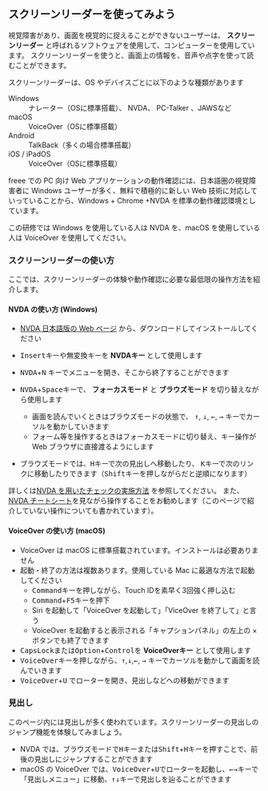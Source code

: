 

<Title>スクリーンリーダーを使ってみよう</Title>

## スクリーンリーダーを使ってみよう

視覚障害があり、画面を視覚的に捉えることができないユーザーは、 **スクリーンリーダー**
と呼ばれるソフトウェアを使用して、コンピューターを使用しています。
スクリーンリーダーを使うと、画面上の情報を、音声や点字を使って読むことができます。

スクリーンリーダーは、OS やデバイスごとに以下のような種類があります

<dl>
  <dt>Windows</dt>
  <dd>
    ナレーター（OSに標準搭載）、
    <TextLink href="https://www.nvda.jp/">NVDA</TextLink>、<TextLink href="https://www.aok-net.com/screenreader/">
      PC-Talker
    </TextLink>、<TextLink href="http://www.extra.co.jp/jaws/">JAWS</TextLink>など
  </dd>
  <dt>macOS</dt>
  <dd>VoiceOver（OSに標準搭載）</dd>
  <dt>Android</dt>
  <dd>TalkBack（多くの場合標準搭載）</dd>
  <dt>iOS / iPadOS</dt>
  <dd>VoiceOver（OSに標準搭載）</dd>
</dl>

freee での PC 向け Web アプリケーションの動作確認には、日本語圏の視覚障害者に Windows ユーザーが多く、無料で積極的に新しい Web 技術に対応していっていることから、Windows + Chrome +NVDA を標準の動作確認環境としています。

この研修では Windows を使用している人は NVDA を、macOS を使用している人は VoiceOver を使用してください。

### スクリーンリーダーの使い方

ここでは、スクリーンリーダーの体験や動作確認に必要な最低限の操作方法を紹介します。

#### NVDA の使い方 (Windows)

- [NVDA 日本語版の Web ページ](https://www.nvda.jp/) から、ダウンロードしてインストールしてください
- <kbd>Insert</kbd>キーや<kbd>無変換</kbd>キーを <strong>
    NVDAキー
  </strong> として使用します
- <kbd>NVDA</kbd>+<kbd>N</kbd> キーでメニューを開き、そこから終了することができます
- <kbd>NVDA</kbd>+<kbd>Space</kbd>キーで、 <strong>フォーカスモード</strong> と <strong>
    ブラウズモード
  </strong> を切り替えながら使用します

  - 画面を読んでいくときはブラウズモードの状態で、 <kbd>↑</kbd>, <kbd>↓</kbd>, <kbd>←</kbd>, <kbd>→</kbd> キーでカーソルを動かしていきます
  - フォーム等を操作するときはフォーカスモードに切り替え、キー操作が Web ブラウザに直接渡るようにします

- ブラウズモードでは、<kbd>H</kbd>キーで次の見出しへ移動したり、 <kbd>K</kbd>キーで次のリンクに移動したりできます（<kbd>Shift</kbd>キーを押しながらだと逆順になります）

詳しくは[NVDA を用いたチェックの実施方法](https://a11y-guidelines.freee.co.jp/explanations/screen-reader-check-nvda.html) を参照してください。 また、
[NVDA チートシート](https://github.com/nvdajp/cheatsheet/blob/master/nvdacheat.pdf)を見ながら操作することをお勧めします（このページで紹介していない操作についても書かれています）。

#### VoiceOver の使い方 (macOS)

- VoiceOver は macOS に標準搭載されています。インストールは必要ありません
- 起動・終了の方法は複数あります。使用している Mac に最適な方法で起動してください
  - <kbd>Command</kbd>キーを押しながら、Touch IDを素早く3回強く押し込む
  - <kbd>Command</kbd>+<kbd>F5</kbd>キーを押下
  - Siri を起動して「VoiceOver を起動して」「ViceOver を終了して」と言う
  - VoiceOver を起動すると表示される「キャプションパネル」の左上の × ボタンでも終了できます
- <kbd>CapsLock</kbd>または<kbd>Option</kbd>+<kbd>Control</kbd>を
  <strong>VoiceOverキー</strong> として使用します
- <kbd>VoiceOver</kbd>キーを押しながら、<kbd>↑</kbd>,<kbd>↓</kbd>,<kbd>←</kbd>,
  <kbd>→</kbd>
  キーでカーソルを動かして画面を読んでいきます
- <kbd>VoiceOver</kbd>+<kbd>U</kbd>
  でローターを開き、見出しなどへの移動ができます

### 見出し

このページ内には見出しが多く使われています。スクリーンリーダーの見出しのジャンプ機能を体験してみましょう。

- NVDA では、ブラウズモードで<kbd>H</kbd>キーまたは<kbd>Shift</kbd>+<kbd>H</kbd>キーを押すことで、前後の見出しにジャンプすることができます
- macOS の VoiceOver では、<kbd>VoiceOver</kbd>+<kbd>U</kbd>でローターを起動し、<kbd>←</kbd><kbd>→</kbd>キーで「見出しメニュー」に移動、<kbd>↑</kbd><kbd>↓</kbd>キーで見出しを辿ることができます
